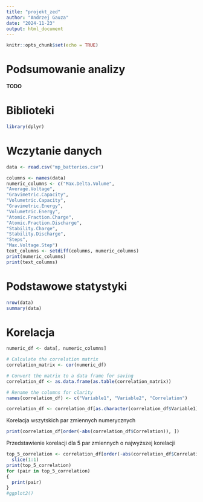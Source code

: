 ```yaml
---
title: "projekt_zed"
author: "Andrzej Gauza"
date: "2024-11-23"
output: html_document
---
```


```r
knitr::opts_chunk$set(echo = TRUE)
```

# Podsumowanie analizy
**TODO**

# Biblioteki
``` r
library(dplyr)
```

# Wczytanie danych
``` r
data <- read.csv("mp_batteries.csv")

columns <- names(data)
numeric_columns <- c("Max.Delta.Volume",
"Average.Voltage",
"Gravimetric.Capacity",
"Volumetric.Capacity",
"Gravimetric.Energy",
"Volumetric.Energy",
"Atomic.Fraction.Charge",
"Atomic.Fraction.Discharge",
"Stability.Charge",
"Stability.Discharge",
"Steps",
"Max.Voltage.Step")
text_columns <- setdiff(columns, numeric_columns)
print(numeric_columns)
print(text_columns)
```

# Podstawowe statystyki
```r
nrow(data)
summary(data)
```

# Korelacja
```r
numeric_df <- data[, numeric_columns]

# Calculate the correlation matrix
correlation_matrix <- cor(numeric_df)

# Convert the matrix to a data frame for saving
correlation_df <- as.data.frame(as.table(correlation_matrix))

# Rename the columns for clarity
names(correlation_df) <- c("Variable1", "Variable2", "Correlation")

correlation_df <- correlation_df[as.character(correlation_df$Variable1) < as.character(correlation_df$Variable2), ]
```

Korelacja wszytskich par zmiennych numerycznych
```r
print(correlation_df[order(-abs(correlation_df$Correlation)), ])
```
Przedstawienie korelacji dla 5 par zmiennych o najwyższej korelacji
```r
top_5_correlation <- correlation_df[order(-abs(correlation_df$Correlation)), ] %>%
  slice(1:1)
print(top_5_correlation)
for (pair in top_5_correlation)
{
  print(pair)
}
#ggplot2()
```


